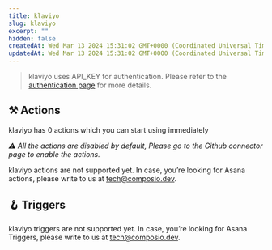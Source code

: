 ```yaml
---
title: klaviyo
slug: klaviyo
excerpt: ""
hidden: false
createdAt: Wed Mar 13 2024 15:31:02 GMT+0000 (Coordinated Universal Time)
updatedAt: Wed Mar 13 2024 15:31:02 GMT+0000 (Coordinated Universal Time)
---
```


> klaviyo uses API_KEY for authentication. Please refer to the [authentication page](/docs/authentication) for more details.





## ⚒️ Actions

klaviyo has 0 actions which you can start using immediately

 _⚠️ All the actions are disabled by default, Please go to the Github connector page to enable the actions._

klaviyo actions are not supported yet. In case, you’re looking for Asana actions, please write to us at tech@composio.dev.

## 🪝 Triggers

klaviyo triggers are not supported yet. In case, you’re looking for Asana Triggers, please write to us at tech@composio.dev.
